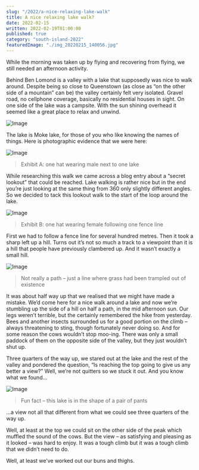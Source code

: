```yaml
---
slug: "/2022/a-nice-relaxing-lake-walk"
title: A nice relaxing lake walk?
date: 2022-02-15
written: 2022-02-19T01:00:00
published: true
category: "south-island-2022"
featuredImage: "./img_20220215_140056.jpg"
---
```


While the morning was taken up by flying and recovering from flying, we still needed an afternoon activity.

Behind Ben Lomond is a valley with a lake that supposedly was nice to walk around. Despite being so close to Queenstown (as close as “on the other side of a mountain” can be) the valley certainly felt very isolated. Gravel road, no cellphone coverage, basically no residential houses in sight. On one side of the lake was a campsite. With the sun shining overhead it seemed like a great place to relax and unwind.

![Image](img_20220215_140056.jpg)

The lake is Moke lake, for those of you who like knowing the names of things. Here is photographic evidence that we were here:

![Image](img_20220215_125355.jpg)

> Exhibit A: one hat wearing male next to one lake

While researching this walk we came across a blog entry about a “secret lookout” that could be reached. Lake walking is rather nice but in the end you’re just looking at the same thing from 360 only slightly different angles. So we decided to tack this lookout walk to the start of the loop around the lake.

![Image](img_20220215_130343.jpg)

> Exhibit B: one hat wearing female following one fence line

First we had to follow a fence line for several hundred metres. Then it took a sharp left up a hill. Turns out it’s not so much a track to a viewpoint than it is a hill that people have previously clambered up. And it wasn’t exactly a small hill.

![Image](img_20220215_131914.jpg)

> Not really a path – just a line where grass had been trampled out of existence

It was about half way up that we realised that we might have made a mistake. We’d come here for a nice walk around a lake and now we’re stumbling up the side of a hill on half a path, in the mid afternoon sun. Our legs weren’t terrible, but the certainly remembered the hike from yesterday. Bees and another insects surrounded us for a good portion on the climb – always threatening to sting, though fortunately never doing so. And for some reason the cows wouldn’t stop moo-ing. There was only a small paddock of them on the opposite side of the valley, but they just wouldn’t shut up.

Three quarters of the way up, we stared out at the lake and the rest of the valley and pondered the question, “Is reaching the top going to give us any better a view?” Well, we’re not quitters so we stuck it out. And you know what we found…

![Image](img_20220215_134913.jpg)

> Fun fact – this lake is in the shape of a pair of pants

…a view not all that different from what we could see three quarters of the way up.

Well, at least at the top we could sit on the other side of the peak which muffled the sound of the cows. But the view – as satisfying and pleasing as it looked – was hard to enjoy. It was a tough climb but it was a tough climb that we didn’t need to do.

Well, at least we’ve worked out our buns and thighs.